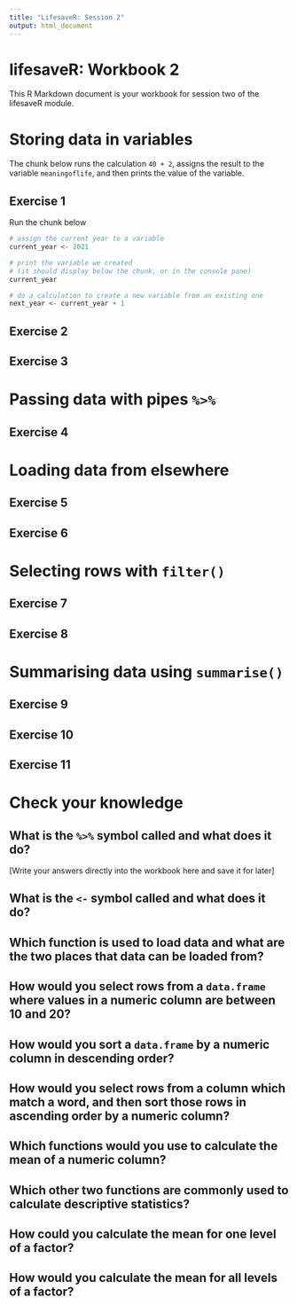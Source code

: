```yaml
---
title: "LifesaveR: Session 2"
output: html_document
---
```


# lifesaveR: Workbook 2

This R Markdown document is your workbook for session two of the lifesaveR module.

# Storing data in variables

The chunk below runs the calculation `40 + 2`, assigns the result to the variable `meaningoflife`, and then prints the
value of the variable.

## Exercise 1

Run the chunk below

```r
# assign the current year to a variable
current_year <- 2021

# print the variable we created
# (it should display below the chunk, or in the console pane)
current_year

# do a calculation to create a new variable from an existing one
next_year <- current_year + 1
```

## Exercise 2

## Exercise 3

# Passing data with pipes `%>%`

## Exercise 4

# Loading data from elsewhere

## Exercise 5

## Exercise 6

# Selecting rows with `filter()`

## Exercise 7

## Exercise 8

# Summarising data using `summarise()`

## Exercise 9

## Exercise 10

## Exercise 11

# Check your knowledge

## What is the `%>%` symbol called and what does it do?

[Write your answers directly into the workbook here and save it for later]

## What is the `<-` symbol called and what does it do?

## Which function is used to load data and what are the two places that data can be loaded from?

## How would you select rows from a `data.frame` where values in a numeric column are between 10 and 20?

## How would you sort a `data.frame` by a numeric column in descending order? <!-- TODO: too easy? -->

## How would you select rows from a column which match a word, and then sort those rows in ascending order by a numeric column?

## Which functions would you use to calculate the mean of a numeric column?

## Which other two functions are commonly used to calculate descriptive statistics?

## How could you calculate the mean for one level of a factor?

## How would you calculate the mean for all levels of a factor?